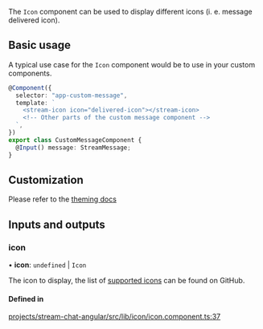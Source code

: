The `Icon` component can be used to display different icons (i. e. message delivered icon).

## Basic usage

A typical use case for the `Icon` component would be to use in your custom components.

```typescript
@Component({
  selector: "app-custom-message",
  template: `
    <stream-icon icon="delivered-icon"></stream-icon>
    <!-- Other parts of the custom message component -->
  `,
})
export class CustomMessageComponent {
  @Input() message: StreamMessage;
}
```

## Customization

Please refer to the [theming docs](../../theming/themingv2/#custom-icons)

[//]: # "Start of generated content"
## Inputs and outputs 


### icon

• **icon**: `undefined` \| `Icon`

The icon to display, the list of [supported icons](https://github.com/GetStream/stream-chat-angular/tree/master/projects/stream-chat-angular/src/lib/icon/icon.component.ts) can be found on GitHub.

#### Defined in

[projects/stream-chat-angular/src/lib/icon/icon.component.ts:37](https://github.com/GetStream/stream-chat-angular/blob/bf06cba5c120880f99d256c434233acc42972df0/projects/stream-chat-angular/src/lib/icon/icon.component.ts#L37)

[//]: # "End of generated content"
